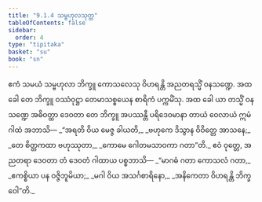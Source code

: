 ```yaml
---
title: "9.1.4 သမ္ဗဟုလသုတ္တ"
tableOfContents: false
sidebar:
  order: 4
type: "tipitaka"
basket: "su"
book: "sn"
---
```



<DynamicBreadcrumb />

<Division number="224" book="sn" e="ch" v="18" p="312">

<Paragraph number="1395" book="sn">
ဧကံ သမယံ သမ္ဗဟုလာ ဘိက္ခူ ကောသလေသု ဝိဟရန္တိ အညတရသ္မိံ ဝနသဏ္ဍေ. အထ ခေါ တေ ဘိက္ခူ ဝဿံဝုဋ္ဌာ တေမာသစ္စယေန စာရိကံ ပက္ကမိံသု. အထ ခေါ ယာ တသ္မိံ ဝနသဏ္ဍေ အဓိဝတ္ထာ ဒေဝတာ တေ ဘိက္ခူ အပဿန္တီ ပရိဒေဝမာနာ တာယံ ဝေလာယံ ဣမံ ဂါထံ အဘာသိ—
</Paragraph>

<Paragraph number="1396" type="verses" book="sn">
_“အရတိ ဝိယ မေဇ္ဇ ခါယတိ,_  
_ဗဟုကေ ဒိသွာန ဝိဝိတ္တေ အာသနေ;_  
_တေ စိတ္တကထာ ဗဟုဿုတာ,_  
_ကောမေ ဂေါတမသာဝကာ ဂတာ”တိ._  

</Paragraph>

<Paragraph number="1397" book="sn">
ဧဝံ ဝုတ္တေ, အညတရာ ဒေဝတာ တံ ဒေဝတံ ဂါထာယ ပစ္စဘာသိ—
</Paragraph>

<Paragraph number="1398" type="verses" book="sn">
_“မာဂဓံ ဂတာ ကောသလံ ဂတာ,_  
_ဧကစ္စိယာ ပန ဝဇ္ဇိဘူမိယာ;_  
_မဂါ ဝိယ အသင်္ဂစာရိနော,_  
_အနိကေတာ ဝိဟရန္တိ ဘိက္ခဝေါ”တိ._
</Paragraph>
</Division>